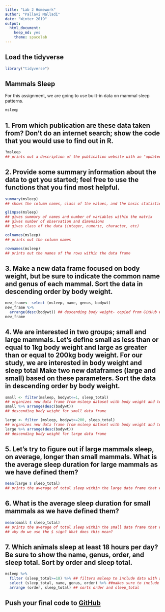 ```yaml
---
title: "Lab 2 Homework"
author: "Pallavi Malladi"
date: "Winter 2019"
output:
  html_document:
    keep_md: yes
    theme: spacelab
---
```

## Load the tidyverse
```r
library("tidyverse")
```

## Mammals Sleep
For this assignment, we are going to use built-in data on mammal sleep patterns.  
```r
msleep
```

## 1. From which publication are these data taken from? Don't do an internet search; show the code that you would use to find out in R.
```r
?msleep
## prints out a description of the publication website with an "updated and expanded version of the mammal dataset."
```

## 2. Provide some summary information about the data to get you started; feel free to use the functions that you find most helpful.
```r
summary(msleep)
## shows the column names, class of the values, and the basic statistics of the data (mean, median, mode, 1st -3rd quadrant, etc)
```
```r
glimpse(msleep)
## gives summary of names and number of variables within the matrix
## gives number of observation and dimensions 
## gives class of the data (integer, numeric, character, etc)
```
```r
colnames(msleep) 
## prints out the column names
```
```r
rownames(msleep)
## prints out the names of the rows within the data frame
```

## 3. Make a new data frame focused on body weight, but be sure to indicate the common name and genus of each mammal. Sort the data in descending order by body weight.
```r
new_frame<- select (msleep, name, genus, bodywt)
new_frame %>% 
  arrange(desc(bodywt)) ## descending body weight- copied from GitHub website since I didn't know the "arrange" command
new_frame
```

## 4. We are interested in two groups; small and large mammals. Let's define small as less than or equal to 1kg body weight and large as greater than or equal to 200kg body weight. For our study, we are interested in body weight and sleep total Make two new dataframes (large and small) based on these parameters. Sort the data in descending order by body weight.
```r
small <- filter(msleep, bodywt<=1, sleep_total) 
## organizes new data frame from msleep dataset with body weight and total sleep
small %>% arrange(desc(bodywt))
## descending body weight for small data frame
```
```r
large <- filter (msleep, bodywt>=200, sleep_total) 
## organizes new data frame from msleep dataset with body weight and total sleep
large %>% arrange(desc(bodywt))
## descending body weight for large data frame
```

## 5. Let's try to figure out if large mammals sleep, on average, longer than small mammals. What is the average sleep duration for large mammals as we have defined them?
```r
mean(large $ sleep_total)
## prints the average of total sleep within the large data frame that we created in #4
```

## 6. What is the average sleep duration for small mammals as we have defined them?
```r
mean(small $ sleep_total)
## prints the average of total sleep within the small data frame that we created in #4
## why do we use the $ sign? What does this mean?
```

## 7. Which animals sleep at least 18 hours per day? Be sure to show the name, genus, order, and sleep total. Sort by order and sleep total.
```r
msleep %>%
  filter (sleep_total>=18) %>% ## filters msleep to include data with at least 18hours of sleep/day
  select (sleep_total, name, genus, order) %>% ##makes sure to include name, genus, and order for filtered sleep_total data
  arrange (order, sleep_total) ## sorts order and sleep_total
```

## Push your final code to [GitHub](https://github.com/FRS417-DataScienceBiologists)

